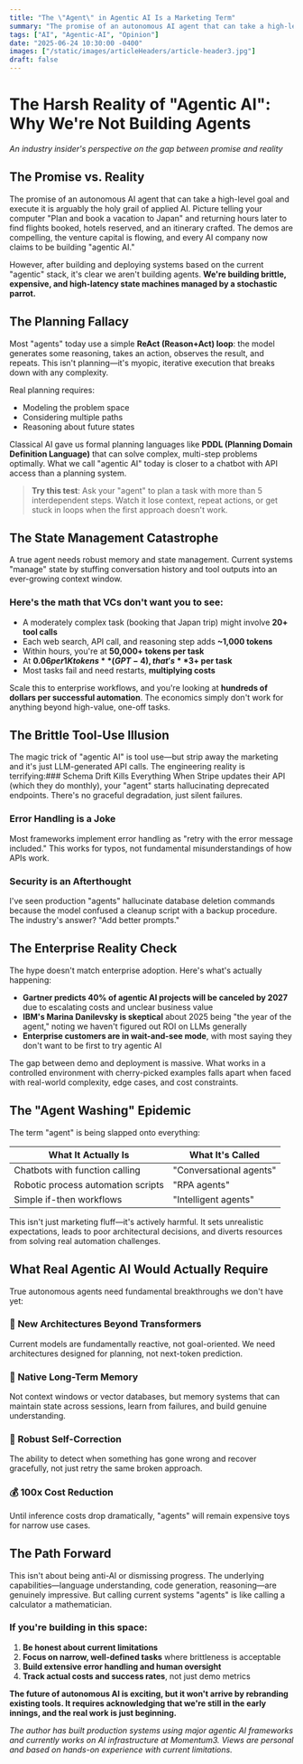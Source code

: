 ```yaml
---
title: "The \"Agent\" in Agentic AI Is a Marketing Term"
summary: "The promise of an autonomous AI agent that can take a high-level goal and execute it is arguably the holy grail of applied AI. Picture telling your computer \"Plan and book a vacation to Japan\" and returning hours later to find flights booked, hotels reserved, and an itinerary crafted. The demos are compelling, the venture capital is flowing, and every AI company now claims to be building \"agentic AI.\""
tags: ["AI", "Agentic-AI", "Opinion"]
date: "2025-06-24 10:30:00 -0400"
images: ["/static/images/articleHeaders/article-header3.jpg"]
draft: false
---
```


# The Harsh Reality of "Agentic AI": Why We're Not Building Agents

*An industry insider's perspective on the gap between promise and reality*

## The Promise vs. Reality

The promise of an autonomous AI agent that can take a high-level goal and execute it is arguably the holy grail of applied AI. Picture telling your computer "Plan and book a vacation to Japan" and returning hours later to find flights booked, hotels reserved, and an itinerary crafted. The demos are compelling, the venture capital is flowing, and every AI company now claims to be building "agentic AI."

However, after building and deploying systems based on the current "agentic" stack, it's clear we aren't building agents. **We're building brittle, expensive, and high-latency state machines managed by a stochastic parrot.**

## The Planning Fallacy

Most "agents" today use a simple **ReAct (Reason+Act) loop**: the model generates some reasoning, takes an action, observes the result, and repeats. This isn't planning—it's myopic, iterative execution that breaks down with any complexity.

Real planning requires:
- Modeling the problem space
- Considering multiple paths
- Reasoning about future states

Classical AI gave us formal planning languages like **PDDL (Planning Domain Definition Language)** that can solve complex, multi-step problems optimally. What we call "agentic AI" today is closer to a chatbot with API access than a planning system.

> **Try this test**: Ask your "agent" to plan a task with more than 5 interdependent steps. Watch it lose context, repeat actions, or get stuck in loops when the first approach doesn't work.

## The State Management Catastrophe

A true agent needs robust memory and state management. Current systems "manage" state by stuffing conversation history and tool outputs into an ever-growing context window.

### Here's the math that VCs don't want you to see:

- A moderately complex task (booking that Japan trip) might involve **20+ tool calls**
- Each web search, API call, and reasoning step adds **~1,000 tokens**
- Within hours, you're at **50,000+ tokens per task**
- At **$0.06 per 1K tokens** (GPT-4), that's **$3+ per task**
- Most tasks fail and need restarts, **multiplying costs**

Scale this to enterprise workflows, and you're looking at **hundreds of dollars per successful automation**. The economics simply don't work for anything beyond high-value, one-off tasks.

## The Brittle Tool-Use Illusion

The magic trick of "agentic AI" is tool use—but strip away the marketing and it's just LLM-generated API calls. The engineering reality is terrifying:### Schema Drift Kills Everything
When Stripe updates their API (which they do monthly), your "agent" starts hallucinating deprecated endpoints. There's no graceful degradation, just silent failures.

### Error Handling is a Joke
Most frameworks implement error handling as "retry with the error message included." This works for typos, not fundamental misunderstandings of how APIs work.

### Security is an Afterthought
I've seen production "agents" hallucinate database deletion commands because the model confused a cleanup script with a backup procedure. The industry's answer? "Add better prompts."

## The Enterprise Reality Check

The hype doesn't match enterprise adoption. Here's what's actually happening:

- **Gartner predicts 40% of agentic AI projects will be canceled by 2027** due to escalating costs and unclear business value
- **IBM's Marina Danilevsky is skeptical** about 2025 being "the year of the agent," noting we haven't figured out ROI on LLMs generally
- **Enterprise customers are in wait-and-see mode**, with most saying they don't want to be first to try agentic AI

The gap between demo and deployment is massive. What works in a controlled environment with cherry-picked examples falls apart when faced with real-world complexity, edge cases, and cost constraints.

## The "Agent Washing" Epidemic

The term "agent" is being slapped onto everything:

| **What It Actually Is** | **What It's Called** |
|------------------------|---------------------|
| Chatbots with function calling | "Conversational agents" |
| Robotic process automation scripts | "RPA agents" |
| Simple if-then workflows | "Intelligent agents" |

This isn't just marketing fluff—it's actively harmful. It sets unrealistic expectations, leads to poor architectural decisions, and diverts resources from solving real automation challenges.

## What Real Agentic AI Would Actually Require

True autonomous agents need fundamental breakthroughs we don't have yet:

### 🧠 New Architectures Beyond Transformers
Current models are fundamentally reactive, not goal-oriented. We need architectures designed for planning, not next-token prediction.

### 💾 Native Long-Term Memory
Not context windows or vector databases, but memory systems that can maintain state across sessions, learn from failures, and build genuine understanding.

### 🔄 Robust Self-Correction
The ability to detect when something has gone wrong and recover gracefully, not just retry the same broken approach.

### 💰 100x Cost Reduction
Until inference costs drop dramatically, "agents" will remain expensive toys for narrow use cases.

## The Path Forward

This isn't about being anti-AI or dismissing progress. The underlying capabilities—language understanding, code generation, reasoning—are genuinely impressive. But calling current systems "agents" is like calling a calculator a mathematician.

### If you're building in this space:

 1. **Be honest about current limitations**
 2. **Focus on narrow, well-defined tasks** where brittleness is acceptable
 3. **Build extensive error handling and human oversight**
 4. **Track actual costs and success rates**, not just demo metrics

**The future of autonomous AI is exciting, but it won't arrive by rebranding existing tools. It requires acknowledging that we're still in the early innings, and the real work is just beginning.**

*The author has built production systems using major agentic AI frameworks and currently works on AI infrastructure at Momentum3. Views are personal and based on hands-on experience with current limitations.*